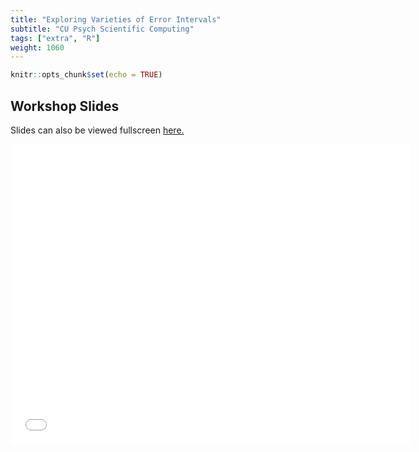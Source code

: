 ```yaml
---
title: "Exploring Varieties of Error Intervals"
subtitle: "CU Psych Scientific Computing"
tags: ["extra", "R"]
weight: 1060
---
```


```r
knitr::opts_chunk$set(echo = TRUE)
```

## Workshop Slides

Slides can also be viewed fullscreen [here.](slides.html)

<div class="video-container"><iframe src="slides.html" frameborder="0" width="640" height="480" allowfullscreen="true" mozallowfullscreen="true" webkitallowfullscreen="true"></iframe></div>
